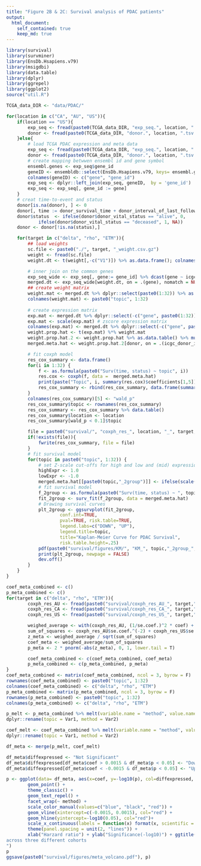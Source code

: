 ```yaml
---
title: "Figure 2B & 2C: Survival analysis of PDAC patients"
output:
  html_document:
    self_contained: true
    keep_md: true
---
```


```r
library(survival)
library(survminer)
library(EnsDb.Hsapiens.v79)
library(msigdbi)
library(data.table)
library(dplyr)
library(ggrepel)
library(ggplot2)
source("util.R")
```

```r
TCGA_data_DIR <- "data/PDAC/"

for(location in c("CA", "AU", "US")){
    if(location == "US"){
        exp_seq <- fread(paste0(TCGA_data_DIR, "exp_seq.", location, ".tsv.gz"))
        donor <- fread(paste0(TCGA_data_DIR, "donor.", location, ".tsv.gz"))
    }else{
        # load TCGA PDAC expression and meta data
        exp_seq <- fread(paste0(TCGA_data_DIR, "exp_seq.", location, ".tsv.gz"))
        donor <- fread(paste0(TCGA_data_DIR, "donor.", location, ".tsv.gz"))
        # create mapping betwwen ensembl id and gene symbol
        ensembl.genes <- exp_seq$gene_id
        geneID <- ensembldb::select(EnsDb.Hsapiens.v79, keys= ensembl.genes, keytype = "GENEID", columns <- c("SYMBOL","GENEID"))
        colnames(geneID) <- c("gene", "gene_id")
        exp_seq <- dplyr::left_join(exp_seq, geneID,  by = 'gene_id')
        exp_seq <- exp_seq[, gene_id := gene]
    }
    # creat time-to-event and status
    donor[is.na(donor), ] <- 0
    donor[, time := donor_survival_time + donor_interval_of_last_followup]
    donor$status  <- ifelse(donor$donor_vital_status == "alive", 0,
            ifelse(donor$donor_vital_status == "deceased", 1, NA))
    donor <- donor[!is.na(status),]

    for(target in c("delta", "rho", "ETM")){
        ## load weights
        sc.file <- paste0("./", target, "_weight.csv.gz")
        weight <- fread(sc.file) 
        weight.dt <- t(weight[,-c("V1")]) %>% as.data.frame(); colnames(weight.dt) <- weight$V1; weight.dt$gene <- rownames(weight.dt)

        # inner join on the common genes
        exp_seq_wide <- exp_seq[, gene:= gene_id] %>% dcast(gene ~ icgc_donor_id, value.var = "raw_read_count", fun.aggregate = sum) %>% data.table()
        merged.dt <- exp_seq_wide[weight.dt, on = .(gene), nomatch = NULL]
        ## create weight matrix
        weight.mat <- merged.dt %>% dplyr::select(paste0(1:32)) %>% as.matrix()
        colnames(weight.mat) <- paste0("topic", 1:32)
        
        # create expression matrix
        exp.mat <- merged.dt %>% dplyr::select(-c("gene", paste0(1:32))) %>% as.matrix()
        exp.mat <- scale(exp.mat) # zscore expression matrix
        colnames(exp.mat) <- merged.dt %>% dplyr::select(-c("gene", paste0(1:32))) %>% colnames()
        weight.prop.hat <- t(exp.mat) %*% weight.mat
        weight.prop.hat.2 <- weight.prop.hat %>% as.data.table() %>% mutate(icgc_donor_id := rownames(weight.prop.hat))
        merged.meta.hat <- weight.prop.hat.2[donor, on = .(icgc_donor_id), nomatch = NULL] 

        # fit coxph model
        res_cox_summary <- data.frame()
        for(i in 1:32) {
            f <- as.formula(paste0("Surv(time, status) ~ topic", i))
            res.cox <- coxph(f, data =  merged.meta.hat)
            print(paste("Topic", i, summary(res.cox)$coefficients[1,5]))
            res_cox_summary <- rbind(res_cox_summary, data.frame(summary(res.cox)$coefficients))
        }
        colnames(res_cox_summary)[5] <- "wald_p"
        res_cox_summary$topic <- rownames(res_cox_summary)
        res_cox_summary <- res_cox_summary %>% data.table()
        res_cox_summary$location <- location
        res_cox_summary[wald_p < 0.1]$topic

        file = paste0("survival/", "coxph_res_", location, "_", target, ".txt")
        if(!exists(file)){
            fwrite(res_cox_summary, file = file)
        }
        # fit survival model
        for(topic in paste0("topic", 1:32)) {
            # set Z-scale cut-offs for high and low and (mid) expression
            highExpr <- 1.0
            lowExpr <- -1.0
            merged.meta.hat[[paste0(topic,"_2group")]] <- ifelse(scale(merged.meta.hat[[topic]]) >= 0, 'UP','DOWN')
            # fit survival model
            f_2group <- as.formula(paste0("Surv(time, status) ~ ", topic, "_2group"))
            fit_2group <- surv_fit(f_2group, data = merged.meta.hat)
            # Drawing survival curves
            plt_2group <- ggsurvplot(fit_2group, 
                    conf.int=TRUE, 
                    pval=TRUE, risk.table=TRUE, 
                    legend.labs=c("DOWN", "UP"), 
                    legend.title=topic,  
                    title="Kaplan-Meier Curve for PDAC Survival", 
                    risk.table.height=.25)
            pdf(paste0("survival/figures/KM/", "KM_", topic,"_2group_",location,"_", target,".pdf"))
            print(plt_2group, newpage = FALSE)
            dev.off()
        }
    }
}
```

```r
coef_meta_combined <- c()
p_meta_combined <- c()
for(target in c("delta", "rho", "ETM")){
        coxph_res_AU <- fread(paste0("survival/coxph_res_AU_", target,".txt"))
        coxph_res_CA <- fread(paste0("survival/coxph_res_CA_", target,".txt"))
        coxph_res_US <- fread(paste0("survival/coxph_res_US_", target,".txt"))

        weighed_average <- with(coxph_res_AU, (1/se.coef.)^2 * coef) + with(coxph_res_US, (1/se.coef.)^2 * coef) + with(coxph_res_CA, (1/se.coef.)^2 * coef)
        sum_of_squares <- coxph_res_AU$se.coef.^(-2) + coxph_res_US$se.coef.^(-2) + coxph_res_CA$se.coef.^(-2)
        z_meta <- weighed_average / sqrt(sum_of_squares)
        coef_meta <- weighed_average/sum_of_squares
        p_meta <- 2 * pnorm(-abs(z_meta), 0, 1, lower.tail = T)

        coef_meta_combined <- c(coef_meta_combined, coef_meta)
        p_meta_combined <- c(p_meta_combined, p_meta)
}
coef_meta_combined <- matrix(coef_meta_combined, ncol = 3, byrow = F)
rownames(coef_meta_combined) <- paste0("topic", 1:32)
colnames(coef_meta_combined) <- c("delta", "rho", "ETM")
p_meta_combined <- matrix(p_meta_combined, ncol = 3, byrow = F)
rownames(p_meta_combined) <- paste0("topic", 1:32)
colnames(p_meta_combined) <- c("delta", "rho", "ETM")
```

```r
p_melt <- p_meta_combined %>% melt(variable.name = "method", value.name = "p") %>%
dplyr::rename(topic = Var1, method = Var2)

coef_melt <- coef_meta_combined %>% melt(variable.name = "method", value.name = "coef") %>%
dplyr::rename(topic = Var1, method = Var2)

df_meta <- merge(p_melt, coef_melt)

df_meta$diffexpressed <- "Not Significant"
df_meta$diffexpressed[df_meta$coef > 0.0015 & df_meta$p < 0.05] <- "Down-survival Topic"
df_meta$diffexpressed[df_meta$coef < -0.0015 & df_meta$p < 0.05] <- "Up-survival Topic"

p <- ggplot(data= df_meta, aes(x=coef, y=-log10(p), col=diffexpressed, label=topic)) + 
        geom_point() + 
        theme_classic() +
        geom_text_repel() +
        facet_wrap(~ method) +
        scale_color_manual(values=c("blue", "black", "red")) +
        geom_vline(xintercept=c(-0.0015, 0.0015), col="red") +
        geom_hline(yintercept=-log10(0.05), col="red")+
        scale_x_continuous(labels = function(x) format(x, scientific = TRUE)) +
        theme(panel.spacing = unit(2, "lines")) +
        xlab("Harzard ratio") + ylab("Significance(-log10)") + ggtitle("PDAC survival analysis
across three different cohorts
")
p
ggsave(paste0("survival/figures/meta_volcano.pdf"), p)
```